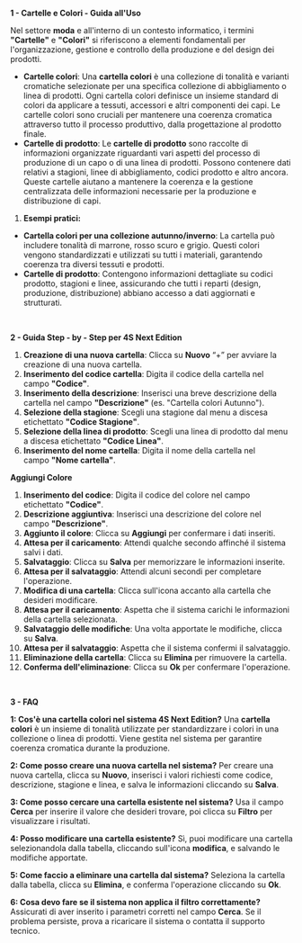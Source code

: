 **1 - Cartelle e Colori - Guida all'Uso**

Nel settore **moda** e all'interno di un contesto informatico, i termini **"Cartelle"** e **"Colori"** si riferiscono a elementi fondamentali per l'organizzazione, gestione e controllo della produzione e del design dei prodotti.

* **Cartelle colori**: Una **cartella colori** è una collezione di tonalità e varianti cromatiche selezionate per una specifica collezione di abbigliamento o linea di prodotti. Ogni cartella colori definisce un insieme standard di colori da applicare a tessuti, accessori e altri componenti dei capi. Le cartelle colori sono cruciali per mantenere una coerenza cromatica attraverso tutto il processo produttivo, dalla progettazione al prodotto finale.
* **Cartelle di prodotto**: Le **cartelle di prodotto** sono raccolte di informazioni organizzate riguardanti vari aspetti del processo di produzione di un capo o di una linea di prodotti. Possono contenere dati relativi a stagioni, linee di abbigliamento, codici prodotto e altro ancora. Queste cartelle aiutano a mantenere la coerenza e la gestione centralizzata delle informazioni necessarie per la produzione e distribuzione di capi.

1. **Esempi pratici:**

* **Cartella colori per una collezione autunno/inverno**: La cartella può includere tonalità di marrone, rosso scuro e grigio. Questi colori vengono standardizzati e utilizzati su tutti i materiali, garantendo coerenza tra diversi tessuti e prodotti.
* **Cartelle di prodotto**: Contengono informazioni dettagliate su codici prodotto, stagioni e linee, assicurando che tutti i reparti (design, produzione, distribuzione) abbiano accesso a dati aggiornati e strutturati.

 

**2 - Guida Step - by - Step per 4S Next Edition**

1. **Creazione di una nuova cartella**: Clicca su **Nuovo** “+” per avviare la creazione di una nuova cartella.
2. **Inserimento del codice cartella**: Digita il codice della cartella nel campo **"Codice"**.
3. **Inserimento della descrizione**: Inserisci una breve descrizione della cartella nel campo **"Descrizione"** (es. "Cartella colori Autunno").
4. **Selezione della stagione**: Scegli una stagione dal menu a discesa etichettato **"Codice Stagione"**.
5. **Selezione della linea di prodotto**: Scegli una linea di prodotto dal menu a discesa etichettato **"Codice Linea"**.
6. **Inserimento del nome cartella**: Digita il nome della cartella nel campo **"Nome cartella"**.

**Aggiungi Colore**

1. **Inserimento del codice**: Digita il codice del colore nel campo etichettato **"Codice"**.
2. **Descrizione aggiuntiva**: Inserisci una descrizione del colore nel campo **"Descrizione"**.
3. **Aggiunto il colore**: Clicca su **Aggiungi** per confermare i dati inseriti.
4. **Attesa per il caricamento**: Attendi qualche secondo affinché il sistema salvi i dati.
5. **Salvataggio**: Clicca su **Salva** per memorizzare le informazioni inserite.
6. **Attesa per il salvataggio**: Attendi alcuni secondi per completare l'operazione.
7. **Modifica di una cartella**: Clicca sull'icona accanto alla cartella che desideri modificare.
8. **Attesa per il caricamento**: Aspetta che il sistema carichi le informazioni della cartella selezionata.
9. **Salvataggio delle modifiche**: Una volta apportate le modifiche, clicca su **Salva**.
10. **Attesa per il salvataggio**: Aspetta che il sistema confermi il salvataggio.
11. **Eliminazione della cartella**: Clicca su **Elimina** per rimuovere la cartella.
12. **Conferma dell'eliminazione**: Clicca su **Ok** per confermare l'operazione.

 

**3 - FAQ**

**1: Cos'è una cartella colori nel sistema 4S Next Edition?** Una **cartella colori** è un insieme di tonalità utilizzate per standardizzare i colori in una collezione o linea di prodotti. Viene gestita nel sistema per garantire coerenza cromatica durante la produzione.

**2: Come posso creare una nuova cartella nel sistema?** Per creare una nuova cartella, clicca su **Nuovo**, inserisci i valori richiesti come codice, descrizione, stagione e linea, e salva le informazioni cliccando su **Salva**.

**3: Come posso cercare una cartella esistente nel sistema?** Usa il campo **Cerca** per inserire il valore che desideri trovare, poi clicca su **Filtro** per visualizzare i risultati.

**4: Posso modificare una cartella esistente?** Sì, puoi modificare una cartella selezionandola dalla tabella, cliccando sull'icona **modifica**, e salvando le modifiche apportate.

**5: Come faccio a eliminare una cartella dal sistema?** Seleziona la cartella dalla tabella, clicca su **Elimina**, e conferma l'operazione cliccando su **Ok**.

**6: Cosa devo fare se il sistema non applica il filtro correttamente?** Assicurati di aver inserito i parametri corretti nel campo **Cerca**. Se il problema persiste, prova a ricaricare il sistema o contatta il supporto tecnico.